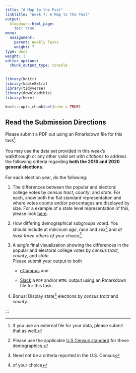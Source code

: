 ```yaml
---
title: "A Map to the Past"
linktitle: "Week 7: A Map to the Past"
output:
  blogdown::html_page:
    toc: true
menu:
  assignment:
    parent: Weekly Tasks
    weight: 7
type: docs
weight: 1
editor_options: 
  chunk_output_type: console
---
```


<style>
.hvr-sweep-to-left {
  display: inline-block;
  vertical-align: middle;
  -webkit-transform: perspective(1px) translateZ(0);
  transform: perspective(1px) translateZ(0);
  box-shadow: 0 0 1px rgba(0, 0, 0, 0);
  position: relative;
  -webkit-transition-property: color;
  transition-property: color;
  -webkit-transition-duration: 0.25s;
  transition-duration: 0.25s;
}

.hvr-sweep-to-left:before {
  content: "";
  position: absolute;
  z-index: -1;
  top: 0;
  left: 0;
  right: 0;
  bottom: 0;
  background:	#003277;
  -webkit-transform: scaleX(0);
  transform: scaleX(0);
  -webkit-transform-origin: 100% 50%;
  transform-origin: 100% 50%;
  -webkit-transition-property: transform;
  transition-property: transform;
  -webkit-transition-duration: 0.3s;
  transition-duration: 0.3s;
  -webkit-transition-timing-function: ease-out;
  transition-timing-function: ease-out;
}

.hvr-sweep-to-left:hover, .hvr-sweep-to-left:focus, .hvr-sweep-to-left:active {
  color: white;
}

.hvr-sweep-to-left:hover:before, .hvr-sweep-to-left:focus:before, .hvr-sweep-to-left:active:before {
  -webkit-transform: scaleX(1);
  transform: scaleX(1);
}

* {
  box-sizing: border-box;
}

.tabs {
  display: flex;
  flex-wrap: wrap;
  max-width: 700px;
  background: #efefef;
  box-shadow: 0 48px 80px -32px rgba(0,0,0,0.3);
}

.input {
  position: absolute;
  opacity: 0;
}

.label {
  width: 100%;
  padding: 20px 30px;
  background: #e5e5e5;
  cursor: pointer;
  font-weight: bold;
  font-size: 18px;
  color: #7f7f7f;
  transition: background 0.1s, color 0.1s;
}

.label:hover {
  background: #d8d8d8;
}

.label:active {
  background: #ccc;
}

.input:focus + .label {
  box-shadow: inset 0px 0px 0px 3px #2aa1c0;
  z-index: 1;
}

.input:checked + .label {
  background: #fff;
  color: #000;
}

@media (min-width: 600px) {
  .label {
    width: auto;
  }
}

.panel {
  display: none;
  padding: 20px 30px 30px;
  background: #fff;
}

@media (min-width: 600px) {
  .panel {
    order: 99;
  }
}

.input:checked + .label + .panel {
  display: block;
}
</style>

```r
library(knitr)
library(kableExtra)
library(tidyverse)
library(downloadthis)
library(here)
```

```r
knitr::opts_chunk$set(echo = TRUE)
```

## Read the Submission Directions
Please submit a PDF out using an Rmarkdown file for this task^[If you use an external file for your data, please submit that as well.]. <br><br> You may use the data set provided in this week's walkthrough or any other valid set *with citations* to address the following criteria regarding **both the 2016 and 2020 general elections**.<br><br>For each election year, do the following:

1. The differences between the popular and electoral college votes by *census tract*, *county*, and *state*. For each, show both the flat standard representation and where votes counts and/or percentages are displayed by size. For a example of a state level representation of this, please look [here](http://www-personal.umich.edu/~mejn/election/2016/){target="_blank"}.

2. How differing demographical subgroups voted. You should include at minimum *age*, *race* and *sex*^[Please use the applicable [U.S Census standard](https://www.census.gov/topics/population.html){target="_blank"} for these demographics.] and *at least three others of your choice*^[Need not be a criteria reported in the U.S. Census].

3. A *single* final visualization showing the differences in the popular and electoral college votes by *census tract*, *county*, and *state*.<br>
Please submit your output to both 

    - [eCampus](https://ecampus.wvu.edu){target="_blank"} and 

    - [Slack](https://2021edp693e.slack.com/archives/C01PTTDPTM5){target="_blank"} a `PDF` and/or `HTML` output using an Rmarkdown file for this task. 

4. Bonus! Display state^[of your choice] elections by *census tract* and *county*. 

:::